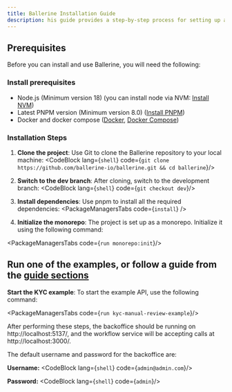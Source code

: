 ```yaml
---
title: Ballerine Installation Guide
description: his guide provides a step-by-step process for setting up and running the Ballerine stack on your local environment.
---
```




## Prerequisites
Before you can install and use Ballerine, you will need the following:
### Install prerequisites
   - Node.js (Minimum version 18) (you can install node via NVM: [Install NVM](https://github.com/nvm-sh/nvm))
   - Latest PNPM version (Minimum version 8.0) ([Install PNPM](https://pnpm.io/installation))
   - Docker and docker compose ([Docker](https://docs.docker.com/desktop), [Docker Compose](https://docs.docker.com/compose/install))

### Installation Steps

1. **Clone the project**: Use Git to clone the Ballerine repository to your local machine:
<CodeBlock lang={`shell`}  code={`git clone https://github.com/ballerine-io/ballerine.git && cd ballerine`}/>

2. **Switch to the dev branch**: After cloning, switch to the development branch:
<CodeBlock lang={`shell`}  code={`git checkout dev`}/>

3. **Install dependencies**: Use pnpm to install all the required dependencies:
<PackageManagersTabs code={`install`} />

4. **Initialize the monorepo**: The project is set up as a monorepo. Initialize it using the following command:

<PackageManagersTabs code={`run monorepo:init`}/>


## Run one of the examples, or follow a guide from the [guide sections](https://docs.ballerine.com/en/learn/simple-kyb-guide/)

**Start the KYC example**: To start the example API, use the following command:

<PackageManagersTabs code={`run kyc-manual-review-example`}/>

After performing these steps, the backoffice should be running on http://localhost:5137/, and the workflow service will be accepting calls at http://localhost:3000/. 

The default username and password for the backoffice are:

**Username:**
<CodeBlock lang={`shell`}  code={`admin@admin.com`}/>

**Password:**
<CodeBlock lang={`shell`}  code={`admin`}/>
